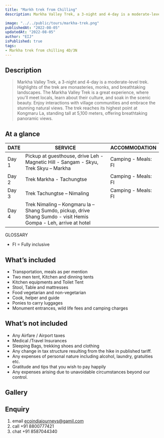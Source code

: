 ```yaml
---
title: "Markh trek from Chilling"
description: Markha Valley Trek, a 3-night and 4-day is a moderate-level trek. Highlights of the trek are monasteries, monks, and breathtaking landscapes. The Markha Valley Trek is a great experience, where you'll meet locals, learn about their culture, and soak in the scenic beauty. Enjoy interactions with village communities and embrace the stunning natural views. The trek reaches its highest point at Kongmaru La, standing tall at 5,100 meters, offering breathtaking panoramic views. 

image: "../../public/tours/markha-trek.png"
publishedAt: "2022-08-05"
updatedAt: "2022-08-05"
author: "EIJ"
isPublished: true
tags: 
- Markha trek from chilling 4D/3N
---
```


## Description
> Markha Valley Trek, a 3-night and 4-day is a moderate-level trek. Highlights of the trek are monasteries, monks, and breathtaking landscapes. The Markha Valley Trek is a great experience, where you'll meet locals, learn about their culture, and soak in the scenic beauty. Enjoy interactions with village communities and embrace the stunning natural views. The trek reaches its highest point at Kongmaru La, standing tall at 5,100 meters, offering breathtaking panoramic views.   

## At a glance

| DATE   | SERVICE                                             | ACCOMMODATION                  |
| -------|-----------------------------------------------------|--------------------------------|
| Day 1  | Pickup at guesthouse, drive Leh - Magnetic Hill - Sangam - Skyu, Trek Skyu – Markha | Camping - Meals: FI |
| Day 2  | Trek Markha - Tachungtse        | Camping - Meals: FI |
| Day 3  | Trek Tachungtse – Nimaling | Camping - Meals: FI |
| Day 4  | Trek Nimaling – Kongmaru la – Shang Sumdo, pickup, drive Shang Sumdo - visit Hemis Gompa - Leh, arrive at hotel | |


GLOSSARY
- FI = Fully inclusive
  
## What’s included
- Transportation, meals as per mention
- Two men tent, Kitchen and dinning tents
- Kitchen equipments and Toilet Tent
- Stool, Table and mattresses
- Food vegetarian and non-vegetarian
- Cook, helper and guide
- Ponies to carry luggages
- Monument entrances, wild life fees and camping charges

## What’s not included
- Any Airfare / Airport taxes
- Medical /Travel Insurances
- Sleeping Bags, trekking shoes and clothing
- Any change in tax structure resulting from the hike in published tariff.
- Any expenses of personal nature including alcohol, laundry, gratuities etc.
- Gratitude and tips that you wish to pay happily
- Any expenses arising due to unavoidable circumstances beyond our control.

## Gallery

## Enquiry
1.  email ecoindiajourneys@gamil.com
2.  call +91 8800777421
3.  chat +91 8587044340

